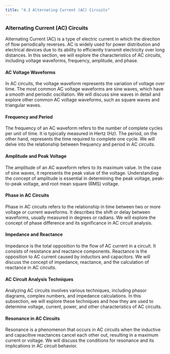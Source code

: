 ```yaml
---
title: "4.3 Alternating Current (AC) Circuits"
---
```


### Alternating Current (AC) Circuits

Alternating Current (AC) is a type of electric current in which the direction of flow periodically reverses. AC is widely used for power distribution and electrical devices due to its ability to efficiently transmit electricity over long distances. In this section, we will explore the characteristics of AC circuits, including voltage waveforms, frequency, amplitude, and phase.

#### AC Voltage Waveforms

In AC circuits, the voltage waveform represents the variation of voltage over time. The most common AC voltage waveforms are sine waves, which have a smooth and periodic oscillation. We will discuss sine waves in detail and explore other common AC voltage waveforms, such as square waves and triangular waves.

#### Frequency and Period

The frequency of an AC waveform refers to the number of complete cycles per unit of time. It is typically measured in Hertz (Hz). The period, on the other hand, represents the time required to complete one cycle. We will delve into the relationship between frequency and period in AC circuits.

#### Amplitude and Peak Voltage

The amplitude of an AC waveform refers to its maximum value. In the case of sine waves, it represents the peak value of the voltage. Understanding the concept of amplitude is essential in determining the peak voltage, peak-to-peak voltage, and root mean square (RMS) voltage.

#### Phase in AC Circuits

Phase in AC circuits refers to the relationship in time between two or more voltage or current waveforms. It describes the shift or delay between waveforms, usually measured in degrees or radians. We will explore the concept of phase difference and its significance in AC circuit analysis.

#### Impedance and Reactance

Impedance is the total opposition to the flow of AC current in a circuit. It consists of resistance and reactance components. Reactance is the opposition to AC current caused by inductors and capacitors. We will discuss the concept of impedance, reactance, and the calculation of reactance in AC circuits.

#### AC Circuit Analysis Techniques

Analyzing AC circuits involves various techniques, including phasor diagrams, complex numbers, and impedance calculations. In this subsection, we will explore these techniques and how they are used to determine voltage, current, power, and other characteristics of AC circuits.

#### Resonance in AC Circuits

Resonance is a phenomenon that occurs in AC circuits when the inductive and capacitive reactances cancel each other out, resulting in a maximum current or voltage. We will discuss the conditions for resonance and its implications in AC circuit behavior.
